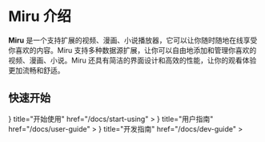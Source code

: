 
# Miru 介绍

**Miru** 是一个支持扩展的视频、漫画、小说播放器，它可以让你随时随地在线享受你喜欢的内容。Miru 支持多种数据源扩展，让你可以自由地添加和管理你喜欢的视频、漫画、小说。Miru 还具有简洁的界面设计和高效的性能，让你的观看体验更加流畅和舒适。

## 快速开始

<Cards>
 <Card
    icon={
      <svg
        xmlns="http://www.w3.org/2000/svg"
        fill="none"
        viewBox="0 0 24 24"
        strokeWidth={1.5}
        stroke="currentColor"
        className="w-6 h-6"
      >
        <path
          strokeLinecap="round"
          strokeLinejoin="round"
          d="M8.25 4.5l7.5 7.5-7.5 7.5"
        />
      </svg>
    }
    title="开始使用"
    href="/docs/start-using"
  ></Card>
  <Card
    icon={
      <svg
        xmlns="http://www.w3.org/2000/svg"
        fill="none"
        viewBox="0 0 24 24"
        strokeWidth={1.5}
        stroke="currentColor"
        className="w-6 h-6"
      >
        <path
          strokeLinecap="round"
          strokeLinejoin="round"
          d="M8.25 4.5l7.5 7.5-7.5 7.5"
        />
      </svg>
    }
    title="用户指南"
    href="/docs/user-guide"
  ></Card>
  <Card
    icon={
      <svg
        xmlns="http://www.w3.org/2000/svg"
        fill="none"
        viewBox="0 0 24 24"
        strokeWidth={1.5}
        stroke="currentColor"
        className="w-6 h-6"
      >
        <path
          strokeLinecap="round"
          strokeLinejoin="round"
          d="M8.25 4.5l7.5 7.5-7.5 7.5"
        />
      </svg>
    }
    title="开发指南"
    href="/docs/dev-guide"
  ></Card>
</Cards>
